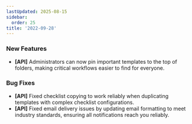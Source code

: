 ```yaml
---
lastUpdated: 2025-08-15
sidebar:
  order: 25
title: '2022-09-28'
---
```


### New Features

- **[API]** Administrators can now pin important templates to the top of folders, making critical workflows easier to find for everyone.

### Bug Fixes

- **[API]** Fixed checklist copying to work reliably when duplicating templates with complex checklist configurations.
- **[API]** Fixed email delivery issues by updating email formatting to meet industry standards, ensuring all notifications reach you reliably.